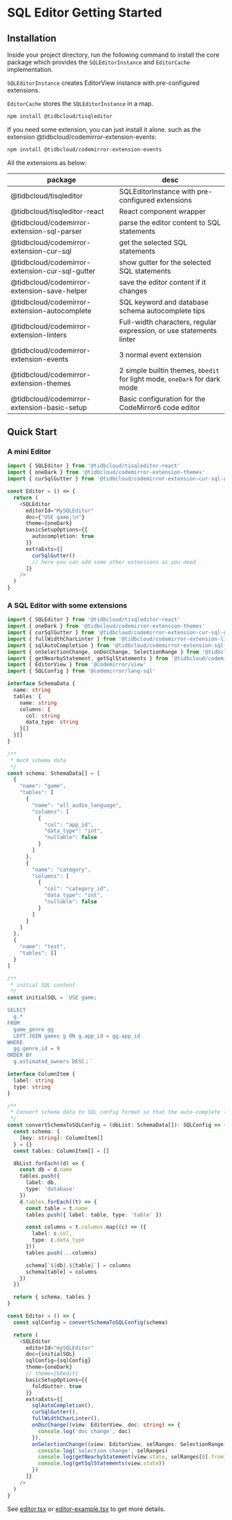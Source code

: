 # SQL Editor Getting Started

## Installation
Inside your project directory, run the following command to install the core package which provides the `SQLEditorInstance` and `EditorCache` implementation.

`SQLEditorInstance` creates EditorView instance with pre-configured extensions.

`EditorCache` stores the `SQLEditorInstance` in a map.

```sh npm2yarn
npm install @tidbcloud/tisqleditor
```

If you need some extension, you can just install it alone. such as the extension @tidbcloud/codemirror-extension-events:
```sh npm2yarn
npm install @tidbcloud/codemirror-extension-events
```
All the extensions as below:

| package                                        | desc                                                                      |
| ---------------------------------------------- | ------------------------------------------------------------------------- |
| @tidbcloud/tisqleditor                         | SQLEditorInstance with pre-configured extensions                          |
| @tidbcloud/tisqleditor-react                   | React component wrapper                                                   |
| @tidbcloud/codemirror-extension-sql-parser     | parse the editor content to SQL statements                                |
| @tidbcloud/codemirror-extension-cur-sql        | get the selected SQL statements                                           |
| @tidbcloud/codemirror-extension-cur-sql-gutter | show gutter for the selected SQL statements                               |
| @tidbcloud/codemirror-extension-save-helper    | save the editor content if it changes                                     |
| @tidbcloud/codemirror-extension-autocomplete   | SQL keyword and database schema autocomplete tips                         |
| @tidbcloud/codemirror-extension-linters        | Full-width characters, regular expression, or use statements linter       |
| @tidbcloud/codemirror-extension-events         | 3 normal event extension                                                  |
| @tidbcloud/codemirror-extension-themes         | 2 simple builtin themes, `bbedit` for light mode, `oneDark` for dark mode |
| @tidbcloud/codemirror-extension-basic-setup    | Basic configuration for the CodeMirror6 code editor

## Quick Start
### A mini Editor
```ts
import { SQLEditor } from '@tidbcloud/tisqleditor-react'
import { oneDark } from '@tidbcloud/codemirror-extension-themes'
import { curSqlGutter } from '@tidbcloud/codemirror-extension-cur-sql-gutter'

const Editor = () => {
  return (
    <SQLEditor
      editorId="MySQLEditor"
      doc={"USE game;\n"}
      theme={oneDark}
      basicSetupOptions={{
        autocompletion: true
      }}
      extraExts={[
        curSqlGutter()
        // here you can add some other extensions as you need
      ]}
    />
  )
}
```

### A SQL Editor with some extensions
```ts
import { SQLEditor } from '@tidbcloud/tisqleditor-react'
import { oneDark } from '@tidbcloud/codemirror-extension-themes'
import { curSqlGutter } from '@tidbcloud/codemirror-extension-cur-sql-gutter'
import { fullWidthCharLinter } from '@tidbcloud/codemirror-extension-linters'
import { sqlAutoCompletion } from '@tidbcloud/codemirror-extension-sql-autocomplete'
import { onSelectionChange, onDocChange, SelectionRange } from '@tidbcloud/codemirror-extension-events'
import { getNearbyStatement, getSqlStatements } from '@tidbcloud/codemirror-extension-sql-parser'
import { EditorView } from '@codemirror/view'
import { SQLConfig } from '@codemirror/lang-sql'

interface SchemaData {
  name: string
  tables: {
    name: string
    columns: {
      col: string
      data_type: string
    }[]
  }[]
}

/**
 * mock schema data
 */
const schema: SchemaData[] = [
  {
    "name": "game",
    "tables": [
      {
        "name": "all_audio_language",
        "columns": [
          {
            "col": "app_id",
            "data_type": "int",
            "nullable": false
          }
        ]
      },
      {
        "name": "category",
        "columns": [
          {
            "col": "category_id",
            "data_type": "int",
            "nullable": false
          }
        ]
      }
    ]            
  },
  {
    "name": "test",
    "tables": []
  }
]

/**
 * initial SQL content
 */
const initialSQL = `USE game;

SELECT
  g.*
FROM
  game_genre gg
  LEFT JOIN games g ON g.app_id = gg.app_id
WHERE
  gg.genre_id = 9
ORDER BY
  g.estimated_owners DESC；`

interface ColumnItem {
  label: string
  type: string
}

/**
 * Convert schema data to SQL config format so that the auto-complete list can be displayed when typing database/table/column name.
 */
const convertSchemaToSQLConfig = (dbList: SchemaData[]): SQLConfig => {
  const schema: {
    [key: string]: ColumnItem[]
  } = {}
  const tables: ColumnItem[] = []

  dbList.forEach((d) => {
    const db = d.name
    tables.push({
      label: db,
      type: 'database'
    })
    d.tables.forEach((t) => {
      const table = t.name
      tables.push({ label: table, type: 'table' })

      const columns = t.columns.map((c) => ({
        label: c.col,
        type: c.data_type
      }))
      tables.push(...columns)

      schema[`${db}.${table}`] = columns
      schema[table] = columns
    })
  })

  return { schema, tables }
}

const Editor = () => {
  const sqlConfig = convertSchemaToSQLConfig(schema)

  return (
    <SQLEditor
      editorId="mySQLEditor"
      doc={initialSQL}
      sqlConfig={sqlConfig}
      theme={oneDark}
      // theme={bbedit}
      basicSetupOptions={{
        foldGutter: true
      }}
      extraExts={[
        sqlAutoCompletion(),
        curSqlGutter(),
        fullWidthCharLinter(),
        onDocChange((view: EditorView, doc: string) => {
          console.log('doc change', doc)
        }),
        onSelectionChange((view: EditorView, selRanges: SelectionRange[]) => {
          console.log('selection change', selRanges)
          console.log(getNearbyStatement(view.state, selRanges[0].from))
          console.log(getSqlStatements(view.state))
        })
      ]}
    />
  )
}
```
See [editor.tsx](https://github.com/tidbcloud/tisqleditor/blob/main/packages/playground/src/components/biz/editor-panel/editor.tsx) or [editor-example.tsx](https://github.com/tidbcloud/tisqleditor/blob/main/packages/playground/src/examples/editor-example.tsx) to get more details.
